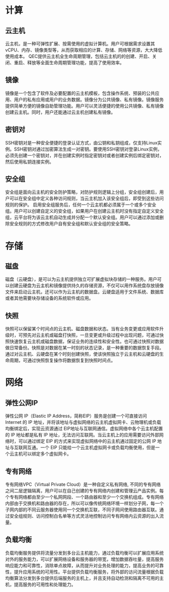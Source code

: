 # **计算**
## 云主机
云主机，是一种可弹性扩展、按需使用的虚拟计算机。用户可根据需求设置其 vCPU、内存、镜像类型等，从而获取相应的计算、存储、网络等资源，大大降低使用成本。
QEC提供云主机全生命周期管理，包括云主机的的创建、开启、关闭、重启、释放等全面生命周期管理功能，提高了使用效率。
## 镜像
镜像是一个包含了软件及必要配置的云主机模板，包含操作系统、预装的公共应用、用户的私有应用或用户的业务数据。镜像分为公共镜像、私有镜像。镜像服务提供简单方便的镜像自助管理功能。用户可以灵活便捷的使用公共镜像、私有镜像创建云主机。同时，用户还能通过云主机创建私有镜像。
## 密钥对
SSH密钥对是一种安全便捷的登录认证方式，由公钥和私钥组成，仅支持Linux实例。SSH密钥对通过加密算法生成一对密钥。要使用SSH密钥对登录Linux实例，必须先创建一个密钥对，并在创建实例时指定密钥对或者创建实例后绑定密钥对，然后使用私钥连接实例。
## 安全组
安全组是面向云主机的安全防护策略，对防护规则逻辑上分组，安全组创建后，用户可以在安全组中定义各种访问规则，当云主机加入该安全组后，即受到这些访问规则的保护。
启用安全组服务后，任何一个云主机都必须属于一个或多个安全组。用户可以创建自定义的安全组，如果用户在创建云主机时没有指定自定义安全组，云平台将为该云主机自动生成并分配一个默认安全组。用户可以通过添加或删除安全规则的方式修改用户自有安全组和默认安全组的安全策略。

# **存储**
## 磁盘
磁盘（云硬盘），是可以为云主机提供独立可扩展虚拟块存储的一种服务。用户可以创建云硬盘为云主机和镜像提供持久的存储资源，不仅可以用作系统盘存放镜像文件来启动云主机，还可以作为云主机的数据盘。云硬盘适用于文件系统、数据库或者其他需要块存储设备的系统软件或应用。
## 快照
快照可以保留某个时间点的云主机、磁盘数据和状态。当有业务变更或应用软件升级时，可预先对云主机或磁盘打快照，一旦变更或升级过程中出现问题，可通过快照快速恢复云主机或磁盘数据，保证业务的连续性和安全性。也可通过快照对数据做日常备份。快照是对数据在某一时刻的状态记录，是一种重要的数据恢复手段。通过对云主机、云硬盘在某个时刻创建快照，使该快照独立于云主机和云硬盘的生命周期，可通过快照恢复操作将数据恢复到快照时间点。

# **网络**
## 弹性公网IP
弹性公网 IP（Elastic IP Address，简称EIP）服务是创建一个可直接访问 Internet 的 IP 地址，并将该地址与虚拟网络的云主机虚拟网卡、云物理机或负载均衡绑定后，实现云资源通过 EIP地址与互联网通信。虚拟网络中各个云主机配置的 IP 地址都是私有 IP 地址，无法访问互联网。当云主机上的应用需要访问外部网络时，可以通过绑定 EIP 的方式来实现虚拟网络中的云主机通过固定的公网 IP 地址与互联网互通。一个 EIP 只能给一个云主机虚拟网卡或负载均衡使用，但是一个云主机可以绑定多个虚拟网卡。
## 专有网络
专有网络VPC（Virtual Private Cloud）是一种自定义私有网络, 不同的专有网络之间二层逻辑隔离，用户可以在自己创建的专有网络内创建和管理云产品实例。每个专有网络都由至少一个私网网段、一个路由器和至少一个交换机组成。专有网络内部由于交换机和路由器的存在，所以可以像传统网络环境一样划分子网，每一个子网内部的不同云服务器使用同一个交换机互联，不同子网间使用路由器互联。通过安全组规则、访问控制白名单等方式灵活地控制访问专有网络内云资源的出入流量。
## 负载均衡
负载均衡服务提供将流量分发到多台云主机能力，通过负载均衡可以扩展应用系统对外的服务能力，可以扩展网络设备和服务器的带宽，增加数据吞吐量，提高服务响应能力和可靠性，消除单点故障，从而提升对业务处理的能力，提高业务的可靠性，提升应用系统的可用性。平台提供负载均衡服务，将外部的访问流量根据负载均衡算法分发到多台提供后端服务的主机上，并且支持自动检测和隔离不可用的主机，提高服务的可用性和处理能力。
